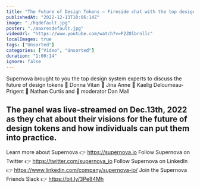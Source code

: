 ```yaml
---
title: "The Future of Design Tokens — Fireside chat with the top design tokens experts, powered by Supernova"
publishedAt: "2022-12-13T10:06:14Z"
image: "./hqdefault.jpg"
poster: "./maxresdefault.jpg"
videoUrl: "https://www.youtube.com/watch?v=P2ZOlbrnllc"
localImages: true
tags: ["Unsorted"]
categories: ["Video", "Unsorted"]
duration: "1:00:14"
ignore: false
---
```


Supernova brought to you the top design system experts to discuss the future of design tokens
🔹 Donna Vitan
🔹 Jina Anne
🔹 Kaelig Deloumeau-Prigent
🔹 Nathan Curtis and
🔹 moderator Dan Mall

## The panel was live-streamed on Dec.13th, 2022 as they chat about their visions for the future of design tokens and how individuals can put them into practice.

Learn more about Supernova 👉 https://supernova.io
Follow Supernova on Twitter 👉 https://twitter.com/supernova_io
Follow Supernova on LinkedIn 👉 https://www.linkedin.com/company/supernova-io/
Join the Supernova Friends Slack 👉 https://bit.ly/3Pe84Mh
